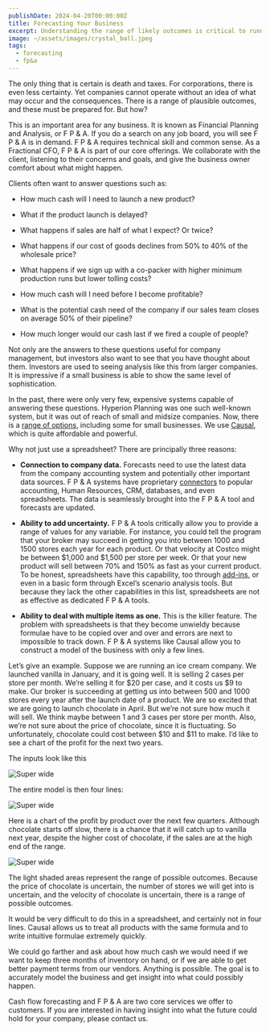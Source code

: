 ```yaml
---
publishDate: 2024-04-20T00:00:00Z
title: Forecasting Your Business
excerpt: Understanding the range of likely outcomes is critical to running a business.  Companies need an accurate model of their business dynamics.
image: ~/assets/images/crystal_ball.jpeg
tags:
  - forecasting
  - fp&a
---
```


The only thing that is certain is death and taxes.  For corporations, there is even less certainty.  Yet companies cannot operate without an idea of what may occur and the consequences.  There is a range of plausible outcomes, and these must be prepared for.  But how?

This is an important area for any business.  It is known as Financial Planning and Analysis, or F P & A.  If you do a search on any job board, you will see F P & A is in demand.  F P & A requires technical skill and common sense.   As a Fractional CFO,  F P & A is part of our core offerings.  We collaborate with the client, listening to their concerns and goals, and give the business owner comfort about what might happen.

Clients often want to answer questions such as:

- How much cash will I need to launch a new product?

- What if the product launch is delayed?

- What happens if sales are half of what I expect?  Or twice?

- What happens if our cost of goods declines from 50% to 40% of the wholesale price?

- What happens if we sign up with a co-packer with higher minimum production runs but lower tolling costs?

- How much cash will I need before I become profitable?

- What is the potential cash need of the company if our sales team closes on average 50% of their pipeline?

- How much longer would our cash last if we fired a couple of people?

Not only are the answers to these questions useful for company management, but investors also want to see that you have thought about them.   Investors are used to seeing analysis like this from larger companies.  It is impressive if a small business is able to show the same level of sophistication.

In the past, there were only very few, expensive systems capable of answering these questions.  Hyperion Planning was one such well-known system, but it was out of reach of small and midsize companies.  Now, there is a [range of options](https://www.g2.com/categories/budgeting-and-forecasting?utf8=%E2%9C%93&selected_view=grid&segment=small-business#grid), including some for small businesses.  We use [Causal](https://causal.app/), which is quite affordable and powerful.  

Why not just use a spreadsheet?  There are principally three reasons:

- **Connection to company data.**   Forecasts need to use the latest data from the company accounting system and potentially other important data sources.  F P & A systems have proprietary [connectors](https://causal.app/integrations) to popular accounting, Human Resources, CRM, databases, and even spreadsheets.  The data is seamlessly brought into the F P & A tool and forecasts are updated.

- **Ability to add uncertainty.**  F P & A tools critically allow you to provide a range of values for any variable.  For instance, you could tell the program that your broker may succeed in getting you into between 1000 and 1500 stores each year for each product.  Or that velocity at Costco might be between $1,000 and $1,500 per store per week.   Or that your new product will sell between 70% and 150% as fast as your current product.  To be honest, spreadsheets have this capability, too through [add-ins](https://riskamp.com/), or even in a basic form through Excel’s scenario analysis tools.  But because they lack the other capabilities in this list, spreadsheets are not as effective as dedicated F P & A tools.

- **Ability to deal with multiple items as one.**  This is the killer feature.  The problem with spreadsheets is that they become unwieldy because formulae have to be copied over and over and errors are next to impossible to track down.  F P & A systems like Causal allow you to construct a model of the business with only a few lines.

Let’s give an example.  Suppose we are running an ice cream company.  We launched vanilla in January, and it is going well.  It is selling 2 cases per store per month.  We’re selling it for $20 per case, and it costs us $9 to make.   Our broker is succeeding at getting us into between 500 and 1000 stores every year after the launch date of a product.  We are so excited that we are going to launch chocolate in April.  But we’re not sure how much it will sell.  We think maybe between 1 and 3 cases per store per month. Also, we’re not sure about the price of chocolate, since it is fluctuating.  So unfortunately, chocolate could cost between $10 and $11 to make.  I’d like to see a chart of the profit for the next two years.

The inputs look like this

![Super wide](~/assets/images/causal-inputs.png)

The entire model is then four lines:

![Super wide](~/assets/images/causal-formulae.png)

Here is a chart of the profit by product over the next few quarters.  Although chocolate starts off slow, there is a chance that it will catch up to vanilla next year, despite the higher cost of chocolate, if the sales are at the high end of the range.

![Super wide](~/assets/images/causal-output.png)

The light shaded areas represent the range of possible outcomes.  Because the price of chocolate is uncertain, the number of stores we will get into is uncertain, and the velocity of chocolate is uncertain, there is a range of possible outcomes.

It would be very difficult to do this in a spreadsheet, and certainly not in four lines.  Causal allows us to treat all products with the same formula and to write intuitive formulae extremely quickly.

We could go farther and ask about how much cash we would need if we want to keep three months of inventory on hand, or if we are able to get better payment terms from our vendors.  Anything is possible.  The goal is to accurately model the business and get insight into what could possibly happen.

Cash flow forecasting and F P & A are two core services we offer to customers.  If you are interested in having insight into what the future could hold for your company, please contact us.
